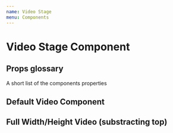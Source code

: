 ```yaml
---
name: Video Stage
menu: Components
---
```



# Video Stage Component

## Props glossary

A short list of the components properties

<Props of={Video.Stage} />

## Default Video Component

<Playground>
  <Video.Stage
    headline="Healing Flowers"
    tag="h1"
    copy="The new capsule collection by WDLK"
  >
    <Video.Media
      top={0}
      controls={true}
      autoPlay={true}
      loop={true}
      sources={[
        {
          id: 'first-demo-video',
          src: '/public/demo-video.mp4',
          type: 'video/mp4',
        },
      ]}
    />
  </Video.Stage>
</Playground>

## Full Width/Height Video (substracting top)
<Playground>
  <Video.Stage
    headline="Healing Flowers"
    tag="h1"
    copy="The new capsule collection by WDLK"
  >
    <Video.Media
      top={40}
      controls={true}
      autoPlay={true}
      loop={true}
      sources={[
        {
          id: 'first-demo-video',
          src: '/public/demo-video.mp4',
          type: 'video/mp4',
        },
      ]}
    />
  </Video.Stage>
</Playground>
